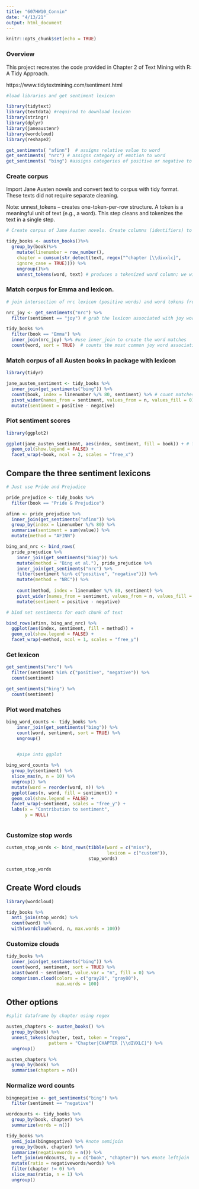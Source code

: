 ---
title: "607HW10_Connin"
date: "4/13/21"
output: html_document
---

```{r setup, include=FALSE}
knitr::opts_chunk$set(echo = TRUE)
```

### Overview

This project recreates the code provided in Chapter 2 of Text Mining with R: A Tidy Approach. 

https://www.tidytextmining.com/sentiment.html


```{r}
#load libraries and get sentiment lexicon

library(tidytext)
library(textdata) #required to download lexicon
library(stringr)
library(dplyr)
library(janeaustenr)
library(wordcloud)
library(reshape2)

get_sentiments( "afinn")  # assigns relative value to word
get_sentiments( "nrc") # assigns category of emotion to word
get_sentiments( "bing") #assigns categories of positive or negative to word

```

### Create corpus

Import Jane Austen novels and convert text to corpus with tidy format. These texts did not require separate cleaning. 


Note: unnest_tokens -- creates one-token-per-row structure. A token is a meaningful unit of text (e.g., a word). This step cleans and tokenizes the text in a single step. 

```{r}

# Create corpus of Jane Austen novels. Create columns (identifiers) to track line number and chapter.   

tidy_books <- austen_books()%>%
  group_by(book)%>%
    mutate(linenumber = row_number(), 
    chapter = cumsum(str_detect(text, regex("^chapter [\\divxlc]", 
    ignore_case = TRUE)))) %>%
    ungroup()%>%
    unnest_tokens(word, text) # produces a tokenized word column; we will perform inner-joins and anti-joins on this 
```
### Match corpus for Emma and lexicon.

```{r}

# join intersection of nrc lexicon (positive words) and word tokens from book, Emma. 

nrc_joy <- get_sentiments("nrc") %>% 
  filter(sentiment == "joy") # grab the lexicon associated with joy words

tidy_books %>%
  filter(book == "Emma") %>%
  inner_join(nrc_joy) %>% #use inner_join to create the word matches
  count(word, sort = TRUE)  # counts the most common joy word associations in Emma

```
### Match corpus of all Austen books in package with lexicon

```{r}
library(tidyr)

jane_austen_sentiment <- tidy_books %>%
  inner_join(get_sentiments("bing")) %>%
  count(book, index = linenumber %/% 80, sentiment) %>% # count matches using integer division to break into 80 line sections
  pivot_wider(names_from = sentiment, values_from = n, values_fill = 0) %>% #separate negative and positive counts
  mutate(sentiment = positive - negative)

```

### Plot sentiment scores

```{r}
library(ggplot2)

ggplot(jane_austen_sentiment, aes(index, sentiment, fill = book)) + # fill colorizes the graphs
  geom_col(show.legend = FALSE) +
  facet_wrap(~book, ncol = 2, scales = "free_x")
```
## Compare the three sentiment lexicons


```{r}

# Just use Pride and Prejudice

pride_prejudice <- tidy_books %>% 
  filter(book == "Pride & Prejudice")

afinn <- pride_prejudice %>% 
  inner_join(get_sentiments("afinn")) %>% 
  group_by(index = linenumber %/% 80) %>% 
  summarise(sentiment = sum(value)) %>% 
  mutate(method = "AFINN")

bing_and_nrc <- bind_rows(
  pride_prejudice %>% 
    inner_join(get_sentiments("bing")) %>%
    mutate(method = "Bing et al."), pride_prejudice %>% 
    inner_join(get_sentiments("nrc") %>% 
    filter(sentiment %in% c("positive", "negative"))) %>%
    mutate(method = "NRC")) %>%
    
    count(method, index = linenumber %/% 80, sentiment) %>%
    pivot_wider(names_from = sentiment, values_from = n, values_fill = 0) %>% 
    mutate(sentiment = positive - negative)

# bind net sentiments for each chunk of text 

bind_rows(afinn, bing_and_nrc) %>%
  ggplot(aes(index, sentiment, fill = method)) +
  geom_col(show.legend = FALSE) +
  facet_wrap(~method, ncol = 1, scales = "free_y")


```
### Get lexicon

```{r}
get_sentiments("nrc") %>% 
  filter(sentiment %in% c("positive", "negative")) %>% 
  count(sentiment)

get_sentiments("bing") %>% 
  count(sentiment)

```
### Plot word matches

```{r}
bing_word_counts <- tidy_books %>%
    inner_join(get_sentiments("bing")) %>%
    count(word, sentiment, sort = TRUE) %>%
    ungroup() 


    #pipe into ggplot
    
bing_word_counts %>%
  group_by(sentiment) %>%
  slice_max(n, n = 10) %>% 
  ungroup() %>%
  mutate(word = reorder(word, n)) %>%
  ggplot(aes(n, word, fill = sentiment)) +
  geom_col(show.legend = FALSE) +
  facet_wrap(~sentiment, scales = "free_y") +
  labs(x = "Contribution to sentiment",
       y = NULL)



```
### Customize stop words

```{r}
custom_stop_words <- bind_rows(tibble(word = c("miss"),  
                                      lexicon = c("custom")), 
                               stop_words)

custom_stop_words
```

## Create Word clouds

```{r}
library(wordcloud)

tidy_books %>%
  anti_join(stop_words) %>%
  count(word) %>%
  with(wordcloud(word, n, max.words = 100))
```
### Customize clouds

```{r}
tidy_books %>%
  inner_join(get_sentiments("bing")) %>%
  count(word, sentiment, sort = TRUE) %>%
  acast(word ~ sentiment, value.var = "n", fill = 0) %>%
  comparison.cloud(colors = c("gray20", "gray80"),
                   max.words = 100)
```
## Other options


```{r}

#split dataframe by chapter using regex

austen_chapters <- austen_books() %>%
  group_by(book) %>%
  unnest_tokens(chapter, text, token = "regex", 
                pattern = "Chapter|CHAPTER [\\dIVXLC]") %>%
  ungroup()

austen_chapters %>% 
  group_by(book) %>% 
  summarise(chapters = n())
```
### Normalize word counts

```{r}
bingnegative <- get_sentiments("bing") %>% 
  filter(sentiment == "negative")

wordcounts <- tidy_books %>%
  group_by(book, chapter) %>%
  summarize(words = n())

tidy_books %>%
  semi_join(bingnegative) %>% #note semijoin
  group_by(book, chapter) %>%
  summarize(negativewords = n()) %>%
  left_join(wordcounts, by = c("book", "chapter")) %>% #note leftjoin
  mutate(ratio = negativewords/words) %>%
  filter(chapter != 0) %>%
  slice_max(ratio, n = 1) %>% 
  ungroup()
```

